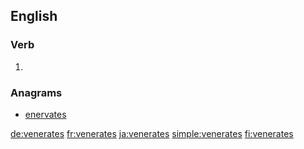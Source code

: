 ==English==

===Verb===
{{head|en|verb form}}

# {{en-third-person singular of|venerate}}

===Anagrams===
* [[enervates#English|enervates]]

[[de:venerates]]
[[fr:venerates]]
[[ja:venerates]]
[[simple:venerates]]
[[fi:venerates]]